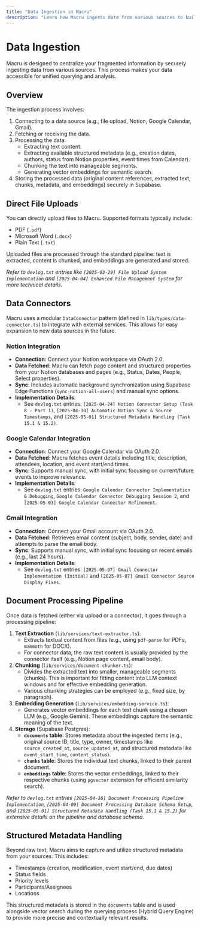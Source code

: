 ```yaml
---
title: "Data Ingestion in Macru"
description: "Learn how Macru ingests data from various sources to build your knowledge base."
---
```


# Data Ingestion

Macru is designed to centralize your fragmented information by securely ingesting data from various sources. This process makes your data accessible for unified querying and analysis.

## Overview

The ingestion process involves:
1.  Connecting to a data source (e.g., file upload, Notion, Google Calendar, Gmail).
2.  Fetching or receiving the data.
3.  Processing the data:
    *   Extracting text content.
    *   Extracting available structured metadata (e.g., creation dates, authors, status from Notion properties, event times from Calendar).
    *   Chunking the text into manageable segments.
    *   Generating vector embeddings for semantic search.
4.  Storing the processed data (original content references, extracted text, chunks, metadata, and embeddings) securely in Supabase.

## Direct File Uploads

You can directly upload files to Macru. Supported formats typically include:
*   PDF (`.pdf`)
*   Microsoft Word (`.docx`)
*   Plain Text (`.txt`)

Uploaded files are processed through the standard pipeline: text is extracted, content is chunked, and embeddings are generated and stored.

*Refer to `devlog.txt` entries like `[2025-03-29] File Upload System Implementation` and `[2025-04-04] Enhanced File Management System` for more technical details.*

## Data Connectors

Macru uses a modular `DataConnector` pattern (defined in `lib/types/data-connector.ts`) to integrate with external services. This allows for easy expansion to new data sources in the future.

### Notion Integration

*   **Connection**: Connect your Notion workspace via OAuth 2.0.
*   **Data Fetched**: Macru can fetch page content and structured properties from your Notion databases and pages (e.g., Status, Dates, People, Select properties).
*   **Sync**: Includes automatic background synchronization using Supabase Edge Functions (`sync-notion-all-users`) and manual sync options.
*   **Implementation Details**:
    *   See `devlog.txt` entries: `[2025-04-24] Notion Connector Setup (Task 8 - Part 1)`, `[2025-04-30] Automatic Notion Sync & Source Timestamps`, and `[2025-05-01] Structured Metadata Handling (Task 15.1 & 15.2)`.

### Google Calendar Integration

*   **Connection**: Connect your Google Calendar via OAuth 2.0.
*   **Data Fetched**: Macru fetches event details including title, description, attendees, location, and event start/end times.
*   **Sync**: Supports manual sync, with initial sync focusing on current/future events to improve relevance.
*   **Implementation Details**:
    *   See `devlog.txt` entries: `Google Calendar Connector Implementation & Debugging`, `Google Calendar Connector Debugging Session 2`, and `[2025-05-03] Google Calendar Connector Refinement`.

### Gmail Integration

*   **Connection**: Connect your Gmail account via OAuth 2.0.
*   **Data Fetched**: Retrieves email content (subject, body, sender, date) and attempts to parse the email body.
*   **Sync**: Supports manual sync, with initial sync focusing on recent emails (e.g., last 24 hours).
*   **Implementation Details**:
    *   See `devlog.txt` entries: `[2025-05-07] Gmail Connector Implementation (Initial)` and `[2025-05-07] Gmail Connector Source Display Fixes`.

## Document Processing Pipeline

Once data is fetched (either via upload or a connector), it goes through a processing pipeline:

1.  **Text Extraction** (`lib/services/text-extractor.ts`):
    *   Extracts textual content from files (e.g., using `pdf-parse` for PDFs, `mammoth` for DOCX).
    *   For connector data, the raw text content is usually provided by the connector itself (e.g., Notion page content, email body).
2.  **Chunking** (`lib/services/document-chunker.ts`):
    *   Divides the extracted text into smaller, manageable segments (chunks). This is important for fitting content into LLM context windows and for effective embedding generation.
    *   Various chunking strategies can be employed (e.g., fixed size, by paragraph).
3.  **Embedding Generation** (`lib/services/embedding-service.ts`):
    *   Generates vector embeddings for each text chunk using a chosen LLM (e.g., Google Gemini). These embeddings capture the semantic meaning of the text.
4.  **Storage** (Supabase Postgres):
    *   **`documents` table**: Stores metadata about the ingested items (e.g., original source ID, title, type, owner, timestamps like `source_created_at`, `source_updated_at`, and structured metadata like `event_start_time`, `content_status`).
    *   **`chunks` table**: Stores the individual text chunks, linked to their parent document.
    *   **`embeddings` table**: Stores the vector embeddings, linked to their respective chunks (using `pgvector` extension for efficient similarity search).

*Refer to `devlog.txt` entries `[2025-04-16] Document Processing Pipeline Implementation`, `[2025-04-09] Document Processing Database Schema Setup`, and `[2025-05-01] Structured Metadata Handling (Task 15.1 & 15.2)` for extensive details on the pipeline and database schema.*

## Structured Metadata Handling

Beyond raw text, Macru aims to capture and utilize structured metadata from your sources. This includes:
*   Timestamps (creation, modification, event start/end, due dates)
*   Status fields
*   Priority levels
*   Participants/Assignees
*   Locations

This structured metadata is stored in the `documents` table and is used alongside vector search during the querying process (Hybrid Query Engine) to provide more precise and contextually relevant results. 